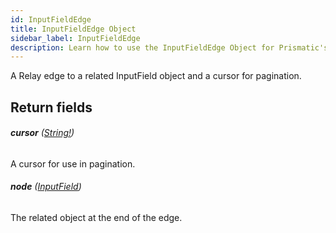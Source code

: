 ```yaml
---
id: InputFieldEdge
title: InputFieldEdge Object
sidebar_label: InputFieldEdge
description: Learn how to use the InputFieldEdge Object for Prismatic's API.
---
```


A Relay edge to a related InputField object and a cursor for pagination.

## Return fields

###### <b>cursor</b> ([String!](api/schema/scalar/String.mdx))

A cursor for use in pagination.

###### <b>node</b> ([InputField](api/schema/object/InputField.mdx))

The related object at the end of the edge.
